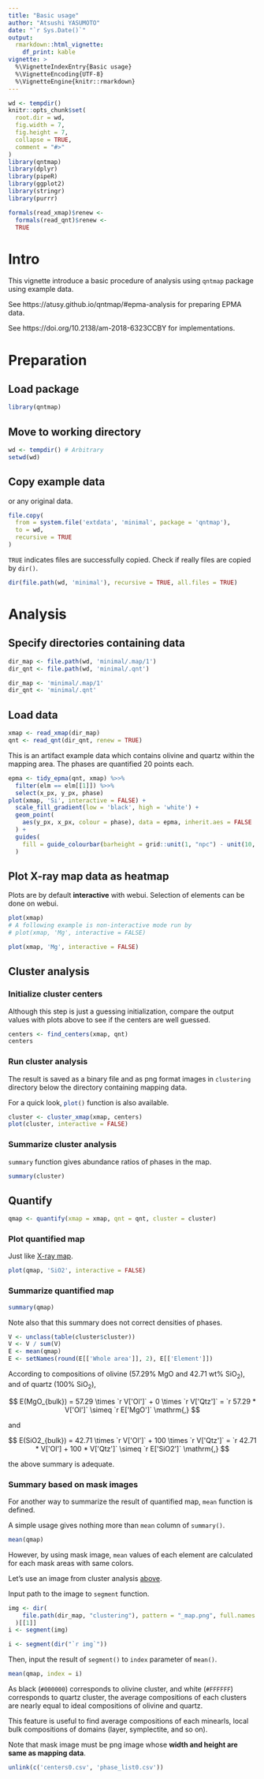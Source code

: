 ```yaml
---
title: "Basic usage"
author: "Atsushi YASUMOTO"
date: "`r Sys.Date()`"
output: 
  rmarkdown::html_vignette:
    df_print: kable
vignette: >
  %\VignetteIndexEntry{Basic usage}
  %\VignetteEncoding{UTF-8}
  %\VignetteEngine{knitr::rmarkdown}
---
```


<!-- © 2018 JAMSTEC -->

```r
wd <- tempdir()
knitr::opts_chunk$set(
  root.dir = wd,
  fig.width = 7,
  fig.height = 7,
  collapse = TRUE,
  comment = "#>"
)
library(qntmap)
library(dplyr)
library(pipeR)
library(ggplot2)
library(stringr)
library(purrr)

formals(read_xmap)$renew <-
  formals(read_qnt)$renew <- 
  TRUE
```

# Intro

This vignette introduce a basic procedure of analysis using `qntmap` package using example data.

See https://atusy.github.io/qntmap/#epma-analysis for preparing EPMA data.

See https://doi.org/10.2138/am-2018-6323CCBY for implementations.

# Preparation

## Load package

```r
library(qntmap)
```

## Move to working directory

```r
wd <- tempdir() # Arbitrary
setwd(wd)
```

## Copy example data

or any original data.

```r
file.copy(
  from = system.file('extdata', 'minimal', package = 'qntmap'),
  to = wd,
  recursive = TRUE
)
```

`TRUE` indicates files are successfully copied. 
Check if really files are copied by `dir()`.

```r
dir(file.path(wd, 'minimal'), recursive = TRUE, all.files = TRUE)
```

# Analysis

## Specify directories containing data

```r
dir_map <- file.path(wd, 'minimal/.map/1')
dir_qnt <- file.path(wd, 'minimal/.qnt')
```

``` r
dir_map <- 'minimal/.map/1'
dir_qnt <- 'minimal/.qnt'
```


## Load data

```r
xmap <- read_xmap(dir_map)
qnt <- read_qnt(dir_qnt, renew = TRUE)
```

This is an artifact example data which contains olivine and quartz within the mapping area.
The phases are quantified 20 points each.

```r
epma <- tidy_epma(qnt, xmap) %>>%
  filter(elm == elm[[1]]) %>>%
  select(x_px, y_px, phase)
plot(xmap, 'Si', interactive = FALSE) +
  scale_fill_gradient(low = 'black', high = 'white') +
  geom_point(
    aes(y_px, x_px, colour = phase), data = epma, inherit.aes = FALSE
  ) +
  guides(
    fill = guide_colourbar(barheight = grid::unit(1, "npc") - unit(10, "line"))
  )
```


## Plot X-ray map data as heatmap

Plots are by default **interactive** with webui.
Selection of elements can be done on webui.

```.r
plot(xmap)
# A following example is non-interactive mode run by
# plot(xmap, 'Mg', interactive = FALSE)
```

```r
plot(xmap, 'Mg', interactive = FALSE)
```


## Cluster analysis

### Initialize cluster centers

Although this step is just a guessing initialization, 
compare the output values with plots above 
to see if the centers are well guessed.

```r
centers <- find_centers(xmap, qnt)
centers
```

### Run cluster analysis {#run-cls}

The result is saved as a binary file and as png format images in `clustering` directory below the directory containing mapping data.

For a quick look, `plot()`{.r} function is also available.

```r
cluster <- cluster_xmap(xmap, centers)
plot(cluster, interactive = FALSE)
```


### Summarize cluster analysis

`summary` function gives abundance ratios of phases in the map.

```r
summary(cluster)
```

## Quantify

```r
qmap <- quantify(xmap = xmap, qnt = qnt, cluster = cluster)
```

### Plot quantified map

Just like [X-ray map](#Plot X-ray map).

```r
plot(qmap, 'SiO2', interactive = FALSE)
```

### Summarize quantified map

```r
summary(qmap)
```

Note also that this summary does not correct densities of phases.

```r
V <- unclass(table(cluster$cluster))
V <- V / sum(V)
E <- mean(qmap)
E <- setNames(round(E[['Whole area']], 2), E[['Element']])
```

According to compositions of olivine (57.29% MgO and 42.71 wt% SiO~2~),
and of quartz (100% SiO~2~),

$$
E(MgO_{bulk}) = 
  57.29 \times `r V['Ol']` + 0 \times `r V['Qtz']` = 
  `r 57.29 * V['Ol']` \simeq 
  `r E['MgO']` \mathrm{,}
$$

and

$$
E(SiO2_{bulk}) = 
  42.71 \times `r V['Ol']` + 100 \times `r V['Qtz']` = 
  `r 42.71 * V['Ol'] + 100 * V['Qtz']` \simeq
  `r E['SiO2']` \mathrm{,}
$$

the above summary is adequate.

### Summary based on mask images

For another way to summarize the result of quantified map, `mean` function is defined.

A simple usage gives nothing more than `mean` column of `summary()`.

```r
mean(qmap)
```

However, by using mask image, 
`mean` values of each element are calculated for each mask areas with same colors.

Let's use an image from cluster analysis [above](#run-cls).

Input path to the image to `segment` function.

```r
img <- dir(
    file.path(dir_map, "clustering"), pattern = "_map.png", full.names = TRUE
  )[[1]]
i <- segment(img)
```

``` r
i <- segment(dir("`r img`"))
```


Then, input the result of `segment()` to `index` parameter of `mean()`.

```r
mean(qmap, index = i)
```

As black (`#000000`) corresponds to olivine cluster,
and white (`#FFFFFF`) corresponds to quartz cluster,
the average compositions of each clusters are nearly equal 
to ideal compositions of olivine and quartz.

This feature is useful to find average compositions of each minearls, 
local bulk compositions of domains (layer, symplectite, and so on).

Note that mask image must be png image 
whose **width and height are same as mapping data**.

```r
unlink(c('centers0.csv', 'phase_list0.csv'))
```

